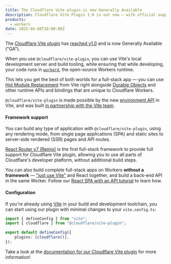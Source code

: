 ```yaml
---
title: The Cloudflare Vite plugin is now Generally Available
description: Cloudflare Vite Plugin 1.0 is out now — with official support for Vite 6, React Router v7, and the full Developer Platform. Now you can run Vite’s dev server locally, while executing your code directly in the Workers runtime!
products:
  - workers
date: 2025-04-08T18:00:00Z
---
```


The [Cloudflare Vite plugin](/workers/vite-plugin/) has [reached v1.0](https://blog.cloudflare.com/introducing-the-cloudflare-vite-plugin) and is now Generally Available ("GA").

When you use `@cloudflare/vite-plugin`, you can use Vite's local development server and build tooling, while ensuring that while developing, your code runs in [`workerd`](https://github.com/cloudflare/workerd), the open-source Workers runtime.

This lets you get the best of both worlds for a full-stack app — you can use [Hot Module Replacement](https://vite.dev/guide/features.html#hot-module-replacement) from Vite right alongside [Durable Objects](/durable-objects/) and other runtime APIs and bindings that are unique to Cloudflare Workers.

`@cloudflare/vite-plugin` is made possible by the new [environment API](https://vite.dev/guide/api-environment) in Vite, and was built [in partnership with the Vite team](https://blog.cloudflare.com/introducing-the-cloudflare-vite-plugin).

#### Framework support

You can build any type of application with `@cloudflare/vite-plugin`, using any rendering mode, from single page applications (SPA) and static sites to server-side rendered (SSR) pages and API routes.

[React Router v7 (Remix)](/workers/frameworks/framework-guides/react-router/) is the first full-stack framework to provide full support for Cloudflare Vite plugin, allowing you to use all parts of Cloudflare's developer platform, without additional build steps.

You can also build complete full-stack apps on Workers **without a framework** — ["just use Vite"](https://blog.cloudflare.com/introducing-the-cloudflare-vite-plugin) and React together, and build a back-end API in the same Worker. Follow our [React SPA with an API tutorial](/workers/vite-plugin/tutorial/) to learn how.

#### Configuration

If you're already using [Vite](https://vite.dev/) in your build and development toolchain, you can start using our plugin with minimal changes to your `vite.config.ts`:

```ts title="vite.config.ts"
import { defineConfig } from "vite";
import { cloudflare } from "@cloudflare/vite-plugin";

export default defineConfig({
	plugins: [cloudflare()],
});
```

Take a look at the [documentation for our Cloudflare Vite plugin](/workers/vite-plugin/) for more information!
